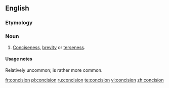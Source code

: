 ==English==
===Etymology===
{{suffix|concise|ion|t2=the state of being}}

===Noun===
{{en-noun|-}}

# [[conciseness|Conciseness]], [[brevity]] or [[terseness]].

====Usage notes====
Relatively uncommon; {{term|brevity}} is rather more common.

[[fr:concision]]
[[pl:concision]]
[[ru:concision]]
[[te:concision]]
[[vi:concision]]
[[zh:concision]]
